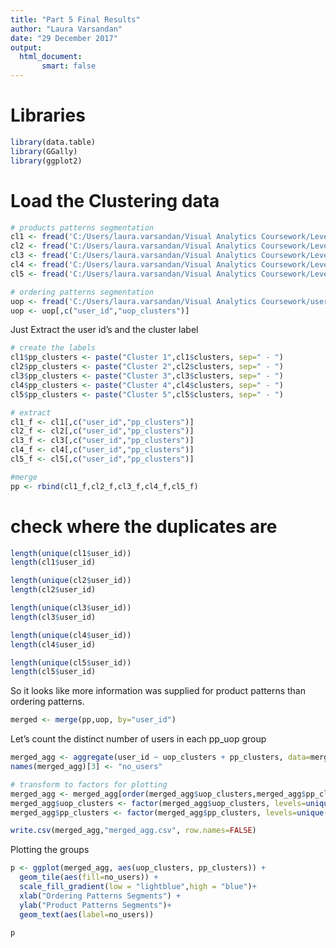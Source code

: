 ---
title: "Part 5 Final Results"
author: "Laura Varsandan"
date: "29 December 2017"
output: 
  html_document: 
       smart: false
---
# Libraries

```{r}
library(data.table)
library(GGally)
library(ggplot2)

```

# Load the Clustering data

```{r}
# products patterns segmentation
cl1 <- fread('C:/Users/laura.varsandan/Visual Analytics Coursework/Level 2 Segmentation/cluster_1_level_2_final_clusters.csv')
cl2 <- fread('C:/Users/laura.varsandan/Visual Analytics Coursework/Level 2 Segmentation/cluster_2_level_2_final_clusters.csv')
cl3 <- fread('C:/Users/laura.varsandan/Visual Analytics Coursework/Level 2 Segmentation/cluster_3_level_2_final_clusters.csv')
cl4 <- fread('C:/Users/laura.varsandan/Visual Analytics Coursework/Level 2 Segmentation/cluster_3_level_2_final_clusters.csv')
cl5 <- fread('C:/Users/laura.varsandan/Visual Analytics Coursework/Level 2 Segmentation/cluster_5_level_2_final_clusters.csv')

# ordering patterns segmentation
uop <- fread('C:/Users/laura.varsandan/Visual Analytics Coursework/users_order_patterns_clusters.csv')
uop <- uop[,c("user_id","uop_clusters")]
```


Just Extract the user id's and the cluster label
```{r}
# create the labels
cl1$pp_clusters <- paste("Cluster 1",cl1$clusters, sep=" - ")
cl2$pp_clusters <- paste("Cluster 2",cl2$clusters, sep=" - ")
cl3$pp_clusters <- paste("Cluster 3",cl3$clusters, sep=" - ")
cl4$pp_clusters <- paste("Cluster 4",cl4$clusters, sep=" - ")
cl5$pp_clusters <- paste("Cluster 5",cl5$clusters, sep=" - ")

# extract
cl1_f <- cl1[,c("user_id","pp_clusters")]
cl2_f <- cl2[,c("user_id","pp_clusters")]
cl3_f <- cl3[,c("user_id","pp_clusters")]
cl4_f <- cl4[,c("user_id","pp_clusters")]
cl5_f <- cl5[,c("user_id","pp_clusters")]

#merge
pp <- rbind(cl1_f,cl2_f,cl3_f,cl4_f,cl5_f)
```

# check where the duplicates are

```{r}
length(unique(cl1$user_id))
length(cl1$user_id)

length(unique(cl2$user_id))
length(cl2$user_id)

length(unique(cl3$user_id))
length(cl3$user_id)

length(unique(cl4$user_id))
length(cl4$user_id)

length(unique(cl5$user_id))
length(cl5$user_id)
```

So it looks like more information was supplied for product patterns than ordering patterns. 

```{r}
merged <- merge(pp,uop, by="user_id")
```

Let's count the distinct number of users in each pp_uop group

```{r}
merged_agg <- aggregate(user_id ~ uop_clusters + pp_clusters, data=merged, FUN=length)
names(merged_agg)[3] <- "no_users"

# transform to factors for plotting
merged_agg <- merged_agg[order(merged_agg$uop_clusters,merged_agg$pp_clusters),]
merged_agg$uop_clusters <- factor(merged_agg$uop_clusters, levels=unique(merged_agg$uop_clusters))
merged_agg$pp_clusters <- factor(merged_agg$pp_clusters, levels=unique(merged_agg$pp_clusters))

write.csv(merged_agg,"merged_agg.csv", row.names=FALSE)
```

Plotting the groups

```{r}
p <- ggplot(merged_agg, aes(uop_clusters, pp_clusters)) +
  geom_tile(aes(fill=no_users)) +
  scale_fill_gradient(low = "lightblue",high = "blue")+
  xlab("Ordering Patterns Segments") +
  ylab("Product Patterns Segments")+
  geom_text(aes(label=no_users))

p
```







